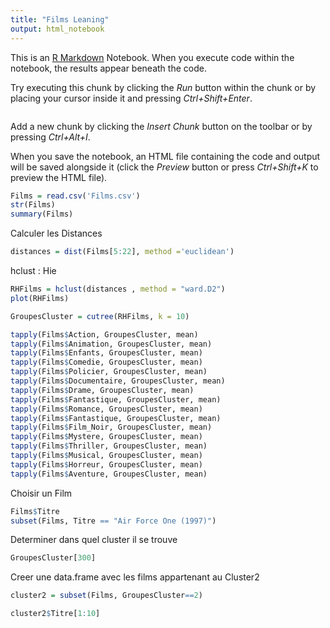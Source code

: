 ```yaml
---
title: "Films Leaning"
output: html_notebook
---
```


This is an [R Markdown](http://rmarkdown.rstudio.com) Notebook. When you execute code within the notebook, the results appear beneath the code.

Try executing this chunk by clicking the *Run* button within the chunk or by placing your cursor inside it and pressing *Ctrl+Shift+Enter*.

```r

```

Add a new chunk by clicking the *Insert Chunk* button on the toolbar or by pressing *Ctrl+Alt+I*.

When you save the notebook, an HTML file containing the code and output will be saved alongside it (click the *Preview* button or press *Ctrl+Shift+K* to preview the HTML file).

```r
Films = read.csv('Films.csv')
str(Films)
summary(Films)
```

Calculer les Distances

```r
distances = dist(Films[5:22], method ='euclidean')
```

hclust : Hie

```r
RHFilms = hclust(distances , method = "ward.D2")
plot(RHFilms)
```

```r
GroupesCluster = cutree(RHFilms, k = 10)
```

```r
tapply(Films$Action, GroupesCluster, mean)
tapply(Films$Animation, GroupesCluster, mean)
tapply(Films$Enfants, GroupesCluster, mean)
tapply(Films$Comedie, GroupesCluster, mean)
tapply(Films$Policier, GroupesCluster, mean)
tapply(Films$Documentaire, GroupesCluster, mean)
tapply(Films$Drame, GroupesCluster, mean)
tapply(Films$Fantastique, GroupesCluster, mean)
tapply(Films$Romance, GroupesCluster, mean)
tapply(Films$Fantastique, GroupesCluster, mean)
tapply(Films$Film_Noir, GroupesCluster, mean)
tapply(Films$Mystere, GroupesCluster, mean)
tapply(Films$Thriller, GroupesCluster, mean)
tapply(Films$Musical, GroupesCluster, mean)
tapply(Films$Horreur, GroupesCluster, mean)
tapply(Films$Aventure, GroupesCluster, mean)
```

Choisir un Film

```r
Films$Titre
subset(Films, Titre == "Air Force One (1997)")
```

Determiner dans quel cluster il se trouve

```r
GroupesCluster[300]
```

Creer une data.frame avec les films appartenant au Cluster2

```r
cluster2 = subset(Films, GroupesCluster==2)
```

```r
cluster2$Titre[1:10]
```
